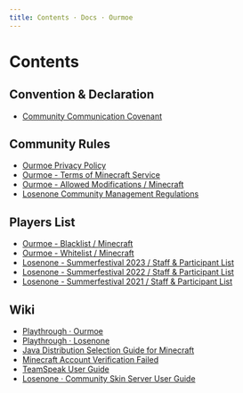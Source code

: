 ```yaml
---
title: Contents · Docs · Ourmoe
---
```


# Contents

## Convention & Declaration

- [Community Communication Covenant](treaty/community_communication_covenant)

## Community Rules

- [Ourmoe Privacy Policy](rules/privacy_policy)
- [Ourmoe - Terms of Minecraft Service](rules/terms_of_minecraft_service)
- [Ourmoe - Allowed Modifications / Minecraft](rules/allowed_modifications)
- [Losenone Community Management Regulations](rules/losenone_community_management_regulations)

## Players List

- [Ourmoe - Blacklist / Minecraft](list/blacklist_minecraft)
- [Ourmoe - Whitelist / Minecraft](list/whitelist_minecraft)
- [Losenone - Summerfestival 2023 / Staff & Participant List](list/losenone_summerfestival_2023_staff_and_participant_list)
- [Losenone - Summerfestival 2022 / Staff & Participant List](list/losenone_summerfestival_2022_staff_and_participant_list)
- [Losenone - Summerfestival 2021 / Staff & Participant List](list/losenone_summerfestival_2021_staff_and_participant_list)

## Wiki

- [Playthrough · Ourmoe](wiki/previous_playthrough)
- [Playthrough · Losenone](wiki/losenone_previous_playthrough)
- [Java Distribution Selection Guide for Minecraft](wiki/java_distribution_selection_guide_for_minecraft)
- [Minecraft Account Verification Failed](wiki/minecraft_account_verification_failed)
- [TeamSpeak User Guide](wiki/teamspeak_user_guide)
- [Losenone · Community Skin Server User Guide](wiki/losenone_skin_user_guide)